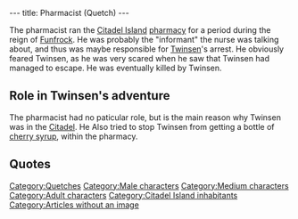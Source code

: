 ---
title: Pharmacist (Quetch)
---

{{Character|
Name=The Pharmacist|
Image=DIVERS.gif|
Race=[[Quetch]]|
Gender=Male|
Size=Medium|
Age=Adult}}

The pharmacist ran the [[Citadel Island]] [[pharmacy]] for a period during the reign of [[Funfrock]]. He was probably the "informant" the nurse was talking about, and thus was maybe responsible for [[Twinsen]]'s arrest. He obviously feared Twinsen, as he was very scared when he saw that Twinsen had managed to escape. He was eventually killed by Twinsen.

==Role in Twinsen's adventure==
The pharmacist had no paticular role, but is the main reason why Twinsen was in the [[Citadel]]. He Also tried to stop Twinsen from getting a bottle of [[cherry syrup]], within the pharmacy.

==Quotes==
{{Quote|
Quote=Twinsen! What are you doing here? I heard you were arrested only yesterday!|
Character=The pharmacist}}
{{Quote|
Quote=Impossible! Nobody gets out of the Citadel alive!|
Character=The pharmacist}}

[[Category:Quetches]]
[[Category:Male characters]]
[[Category:Medium characters]]
[[Category:Adult characters]]
[[Category:Citadel Island inhabitants]]
[[Category:Articles without an image]]
